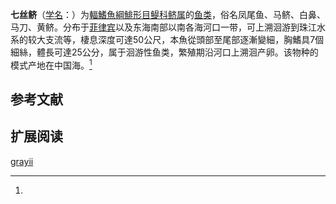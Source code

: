 {{Speciesbox
| status = NE
| status_system = IUCN3.1
| image = Coilia grayii.jpg
| taxon= Coilia grayii
| authority = Richardson, 1844<ref name='id5367'>{{cite web| url =http://www.bioinfo.cn/db05/BjdwSpecies.php?action=view&id=5367| title =七丝鲚| work =中国动物物种编目数据库| publisher =中国科学院微生物研究所| author =中国科学院动物研究所| accessdate =2009-04-11| deadurl =yes| archiveurl =https://web.archive.org/web/20160305005512/http://www.bioinfo.cn/db05/BjdwSpecies.php?action=view&id=5367| archivedate =2016-03-05}}</ref>
| synonyms = *''Coilia grayi''<br /><small>Richardson, 1845</small>
}}

'''七丝鲚'''（[[学名|学名]]：{{lang|la|''Coilia grayii''}}）为[[輻鰭魚綱|輻鰭魚綱]][[鯡形目|鯡形目]][[鳀科|鳀科]][[鲚属|鲚属]]的[[鱼类|鱼类]]，俗名凤尾鱼、马鲚、白鼻、马刀、黄鲚。分布于[[菲律宾|菲律宾]]以及东海南部以南各海河口一带，可上溯洄游到珠江水系的较大支流等，棲息深度可達50公尺，本魚從頭部至尾部逐漸變細，胸鰭具7個細絲，體長可達25公分，属于洄游性鱼类，繁殖期沿河口上溯洄产卵。该物种的模式产地在中国海。<ref name='id5367'/>

== 参考文献 ==
{{reflist}}

== 扩展阅读 ==
{{refbegin}}
{{wikispecies-inline|Coilia grayii|七丝鲚}}
{{refend}}
{{Taxonbar|from=Q2409028}}
[[Category:鲚属|grayii]]
{{鯡形目小作品}}